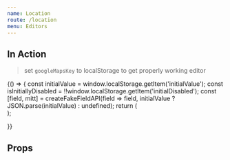 ```yaml
---
name: Location
route: /location
menu: Editors
---
```



<Readme />


## In Action

> set `googleMapsKey` to localStorage to get properly working editor

<Playground>
  {() => {
    const initialValue = window.localStorage.getItem('initialValue');
    const isInitiallyDisabled = !!window.localStorage.getItem('initialDisabled');
    const [field, mitt] = createFakeFieldAPI(field => field, initialValue ? JSON.parse(initialValue) : undefined);
    return (
      <div data-test-id="location-editor-integration-test">
        <LocationEditor
          field={field}
          isInitiallyDisabled={isInitiallyDisabled !== undefined ? isInitiallyDisabled : false}
          parameters={{
            instance: {
              googleMapsKey: window.localStorage.getItem('googleMapsKey')
            }
          }}
        />
        <ActionsPlayground mitt={mitt} />
      </div>
    );

}}

</Playground>

## Props

<Props of={LocationEditor} />

